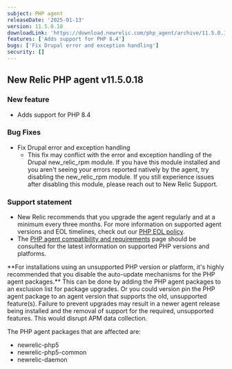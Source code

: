 ```yaml
---
subject: PHP agent
releaseDate: '2025-01-13'
version: 11.5.0.18
downloadLink: 'https://download.newrelic.com/php_agent/archive/11.5.0.18'
features: ['Adds support for PHP 8.4']
bugs: ['Fix Drupal error and exception handling']
security: []
---
```


## New Relic PHP agent v11.5.0.18

### New feature

* Adds support for PHP 8.4

### Bug Fixes

* Fix Drupal error and exception handling
    * This fix may conflict with the error and exception handling of the Drupal new_relic_rpm module. If you have this module installed and you aren't seeing your errors reported natively by the agent, try disabling the new_relic_rpm module. If you still experience issues after disabling this module, please reach out to New Relic Support.

### Support statement

* New Relic recommends that you upgrade the agent regularly and at a minimum every three months. For more information on supported agent versions and EOL timelines, check out our [PHP EOL policy](https://docs.newrelic.com/docs/apm/agents/php-agent/getting-started/php-agent-eol-policy/).
* The [PHP agent compatibility and requirements](https://docs.newrelic.com/docs/apm/agents/php-agent/getting-started/php-agent-compatibility-requirements/) page should be consulted for the latest information on supported PHP versions and platforms.

<Callout variant="important">
  **For installations using an unsupported PHP version or platform, it's highly recommended that you disable the auto-update mechanisms for the PHP agent packages.** This can be done by adding the PHP agent packages to an exclusion list for package upgrades. Or you could version pin the PHP agent package to an agent version that supports the old, unsupported feature(s). Failure to prevent upgrades may result in a newer agent release being installed and the removal of support for the required, unsupported features. This would disrupt APM data collection.

  The PHP agent packages that are affected are:

  * newrelic-php5
  * newrelic-php5-common
  * newrelic-daemon
</Callout>

